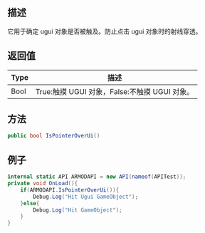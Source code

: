 ## 描述

它用于确定 ugui 对象是否被触及。防止点击 ugui 对象时的射线穿透。

## 返回值

| Type                                        | 描述                                          |
| ------------------------------------------- | --------------------------------------------- |
| <highlight color="#6D61F7">Bool</highlight> | True:触摸 UGUI 对象，False:不触摸 UGUI 对象。 |

## 方法

```cs
public bool IsPointerOverUi()
```

## 例子

```cs
internal static API ARMODAPI = new API(nameof(APITest));
private void OnLoad(){
    if(ARMODAPI.IsPointerOverUi()){
        Debug.Log("Hit Ugui GameObject");
    }else{
        Debug.Log("Hit GameObject");
    }
}
```

